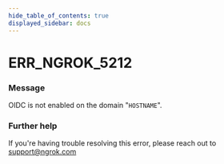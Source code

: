 ```yaml
---
hide_table_of_contents: true
displayed_sidebar: docs
---
```



# ERR_NGROK_5212

### Message
OIDC is not enabled on the domain "`HOSTNAME`".

<ErrorDetails error='err_ngrok_5212' />


### Further help
If you're having trouble resolving this error, please reach out to [support@ngrok.com](mailto:support@ngrok.com?subject=Help%20with%20ERR_NGROK_5212)

